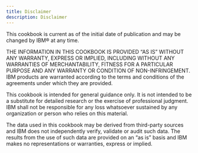 ```yaml
---
title: Disclaimer
description: Disclaimer
---
```


This cookbook is current as of the initial date of publication and may be changed by IBM® at any time.

THE INFORMATION IN THIS COOKBOOK IS PROVIDED “AS IS” WITHOUT ANY WARRANTY, EXPRESS OR IMPLIED, INCLUDING WITHOUT ANY WARRANTIES OF MERCHANTABILITY, FITNESS FOR A PARTICULAR PURPOSE AND ANY WARRANTY OR CONDITION OF NON-INFRINGEMENT.
IBM products are warranted according to the terms and conditions of the agreements under which they are provided.

This cookbook is intended for general guidance only. It is not intended to be a substitute for detailed research or the exercise of professional judgment.
IBM shall not be responsible for any loss whatsoever sustained by any organization or person who relies on this material.

The data used in this cookbook may be derived from third-party sources and IBM does not independently verify, validate or audit such data.
The results from the use of such data are provided on an “as is” basis and IBM makes no representations or warranties, express or implied.

